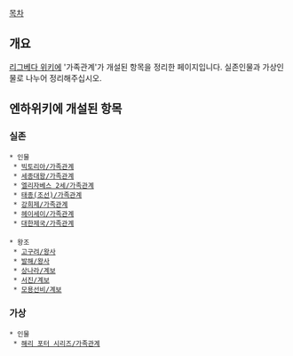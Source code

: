 [[목차]]
== 개요 ==
[[리그베다 위키]]에 '가족관계'가 개설된 항목을 정리한 페이지입니다. 실존인물과 가상인물로 나누어 정리해주십시오. 

== 엔하위키에 개설된 항목 ==
=== 실존 ===
 * 인물
  * [[빅토리아/가족관계]]
  * [[세종대왕/가족관계]]
  * [[엘리자베스 2세/가족관계]]
  * [[태종(조선)/가족관계]]
  * [[강희제/가족관계]]
  * [[헤이세이/가족관계]]
  * [[대한제국/가족관계]]
 
 * 왕조
  * [[고구려/왕사]]
  * [[발해/왕사]]
  * [[상나라/계보]]
  * [[서진/계보]]
  * [[모용선비/계보]]

=== 가상 ===
 * 인물
  * [[해리 포터 시리즈/가족관계]]
